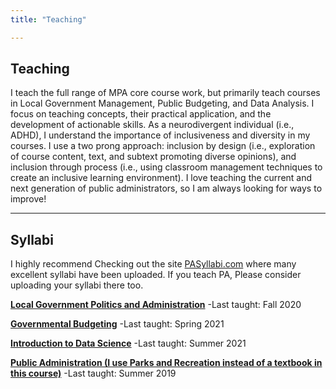 ```yaml
---
title: "Teaching"

---
```

## Teaching 

I teach the full range of MPA core course work, but primarily teach courses in Local Government Management, Public Budgeting, and Data Analysis. I focus on teaching concepts, their practical application, and the development of actionable skills. As a neurodivergent individual (i.e., ADHD), I understand the importance of inclusiveness and diversity in my courses. I use a two prong approach: inclusion by design (i.e., exploration of course content, text, and subtext promoting diverse opinions), and inclusion through process (i.e., using classroom management techniques to create an inclusive learning environment). I love teaching the current and next generation of public administrators, so I am always looking for ways to improve! 

-----

## Syllabi

I highly recommend Checking out the site [PASyllabi.com](https://pasyllabi.com/) where many excellent syllabi have been uploaded. If you teach PA, Please consider uploading your syllabi there too.

[**Local Government Politics and Administration**](https://drive.google.com/file/d/1Ntm47wxYW86Cf6YeGmLBZmxDd8gTkxF4/view?usp=sharing)
-Last taught: Fall 2020

[**Governmental Budgeting**](https://drive.google.com/file/d/10KDs8zMDK_mGnHXDS-fcGZZTXXtKnjHH/view?usp=sharing)
-Last taught: Spring 2021

[**Introduction to Data Science**](https://drive.google.com/file/d/1Jc962NTRp4LGNEXoIwRb9qPmILPSejXo/view?usp=sharing)
-Last taught: Summer 2021

[**Public Administration (I use Parks and Recreation instead of a textbook in this course)**](https://drive.google.com/file/d/1FopItT1UG_lda3ImJxmOZLeb0GQBu8O1/view?usp=sharing)
-Last taught: Summer 2019

